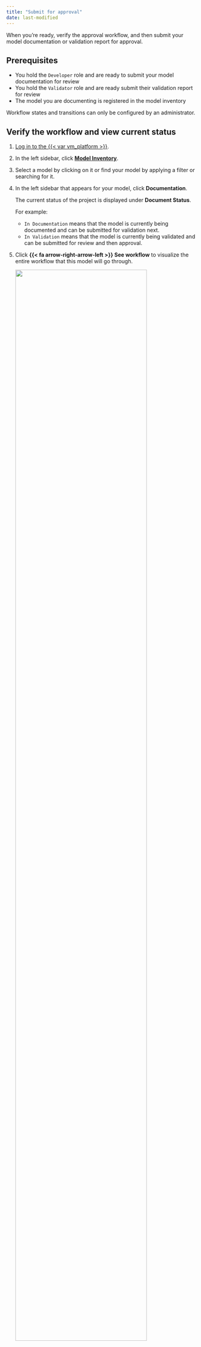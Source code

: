 ```yaml
---
title: "Submit for approval"
date: last-modified
---
```


When you're ready, verify the approval workflow, and then submit your model documentation or validation report for approval.

## Prerequisites

- You hold the `Developer` role and are ready to submit your model documentation for review
- You hold the `Validator` role and are ready submit their validation report for review
- The model you are documenting is registered in the model inventory

::: {.callout-important}
Workflow states and transitions can only be configured by an administrator.
:::

## Verify the workflow and view current status

1. [Log in to the {{< var vm_platform >}}]({{< var vm_url >}}).

2. In the left sidebar, click [**Model Inventory**]({{< var vm_url >}}/model-inventory).

3. Select a model by clicking on it or find your model by applying a filter or searching for it.

4. In the left sidebar that appears for your model, click **Documentation**.

   The current status of the project is displayed under **Document Status**. 
   
   For example: 
   
      - `In Documentation` means that the model is currently being documented and can be submitted for validation next. 
      - `In Validation` means that the model is currently being validated and can be submitted for review and then approval.

5. Click **{{< fa arrow-right-arrow-left >}} See workflow** to visualize the entire workflow that this model will go through.

   ![](workflow.png){width=85% fig-alt="A summary view of the workflow steps that a model must go through, from initial documentation, to validation, review, and approval."}

## Advance model documentation or validation reports in the workflow

1. [Log in to the {{< var vm_platform >}}]({{< var vm_url >}}).

2. In the left sidebar, click [**Model Inventory**]({{< var vm_url >}}/model-inventory).

3. Select a model by clicking on it or find your model by applying a filter or searching for it.

4. In the left sidebar that appears for your model, click **Documentation**.

5. Under **Actions** on the right, initiate the transition from the current state to the next workflow state.

   Examples: 
   
      - **To submit model documentation for validation**: Click `Ready for Validation` to indicate that a model developer has completed the initial model documentation and is ready to have it validated. Add any notes that need to be included and then click **Ready for Validation**.
      - **To submit validation reports for review and approval**: Click `Ready for Review` to indicate that you have completed your initial model validation report, fill in the mandatory notes, and submit.
      - **To request revisions to model documentation or validation reports**: Click **Request Revision**, fill in the mandatory notes to explain the changes that are required, and submit. 
      - **To have your model documentation and validation report approved**: Click **Ready for Approval**, fill in the mandatory notes, and submit. 

   For you to be able to transition through the approval workflow, your model documentation or validation report must have completed all required steps. For example, you cannot submit a validation report for review until the model documentation itself has been submitted. 

<!---
## Troubleshooting

[Include any common issues or errors that may arise during the task and how to resolve them.]

## What's next

* [Configure Workflows](configure-workflows.qmd)
--->
